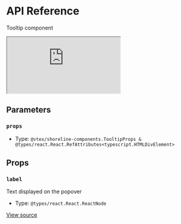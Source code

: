 # API Reference

Tooltip component

<iframe src="https://620e870c28c4ae003a705d42-hsfnadkgol.chromatic.com/?path=/story/components-tooltip--play&full=1&shortcuts=false&singleStory=true" 
        style={{"width":"100%","height":600,"border":0,"borderRadius":4}}></iframe>

## Parameters

### `props`

- Type: `@vtex/shoreline-components.TooltipProps & @types/react.React.RefAttributes<typescript.HTMLDivElement>`

## Props

### `label`

Text displayed on the popover

- Type: `@types/react.React.ReactNode`

[View source](https://github.com/vtex/shoreline/blob/dd097c214/packages/components/src/tooltip/tooltip.tsx#L19)
